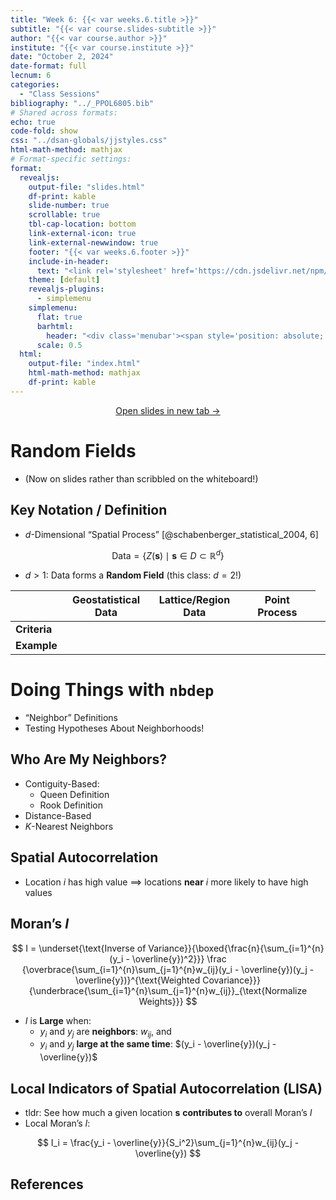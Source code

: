 ```yaml
---
title: "Week 6: {{< var weeks.6.title >}}"
subtitle: "{{< var course.slides-subtitle >}}"
author: "{{< var course.author >}}"
institute: "{{< var course.institute >}}"
date: "October 2, 2024"
date-format: full
lecnum: 6
categories:
  - "Class Sessions"
bibliography: "../_PPOL6805.bib"
# Shared across formats:
echo: true
code-fold: show
css: "../dsan-globals/jjstyles.css"
html-math-method: mathjax
# Format-specific settings:
format:
  revealjs:
    output-file: "slides.html"
    df-print: kable
    slide-number: true
    scrollable: true
    tbl-cap-location: bottom
    link-external-icon: true
    link-external-newwindow: true
    footer: "{{< var weeks.6.footer >}}"
    include-in-header:
      text: "<link rel='stylesheet' href='https://cdn.jsdelivr.net/npm/bootstrap-icons@1.11.3/font/bootstrap-icons.min.css'>"
    theme: [default]
    revealjs-plugins:
      - simplemenu
    simplemenu:
      flat: true
      barhtml:
        header: "<div class='menubar'><span style='position: absolute; left: 8; padding-left: 8px;'><a href='./index.html'>&larr; Return to Notes</a></span><ul class='menu'></ul></div>"
      scale: 0.5
  html:
    output-file: "index.html"
    html-math-method: mathjax
    df-print: kable
---
```


::: {.content-visible unless-format="revealjs"}

<center class='mb-3'>
<a class="h2" href="./slides.html" target="_blank">Open slides in new tab &rarr;</a>
</center>

:::

# Random Fields {data-stack-name="Random Fields"}

* (Now on slides rather than scribbled on the whiteboard!)

## Key Notation / Definition {.smaller .smaller-table .crunch-title .crunch-ul .crunch-math}

::: {#full-defn style="width: 100% !important"}

* $d$-Dimensional "Spatial Process" [@schabenberger_statistical_2004, 6]

$$
\text{Data} = \left\{Z(\mathbf{s}) \mid \mathbf{s} \in D \subset \mathbb{R}^d\right\}
$$

* $d > 1$: Data forms a **Random Field** (this class: $d = 2$!)

:::

```{=html}
<table>
<colgroup>
  <col style="width: 10%;">
  <col style="width: 30%;">
  <col style="width: 30%;">
  <col style="width: 30%;">
</colgroup>
<thead>
<tr>
    <th></th>
    <th>Geostatistical Data</th>
    <th>Lattice/Region Data</th>
    <th>Point Process</th>
</tr>
</thead>
<tbody>
<tr>
    <td><b>Criteria</b></td>
    <td><span data-qmd="Fixed $D$, Continuous"></span></td>
    <td><span data-qmd="Fixed $D$, Discrete"></span></td>
    <td><span data-qmd="$D$ Itself is Random"></span></td>
    <td></td>
</tr>
<tr>
    <td><b>Example</b></td>
    <td class='tdvt'><div data-qmd="* $N$ **trees** $\mathbf{s}_1, \mathbf{s}_2, \ldots, \mathbf{s}_N$, observed within a **sample window** $D \subset \mathbb{R}^2$, ($D$ some finite plot of land)
* $Z(\mathbf{s}_i)$: Attribute(s) at site $\mathbf{s}_i$
* Example: **Height**. $Z(\mathbf{s}_1) = 500\text{m}$, $Z(\mathbf{s}_2) = 850\text{m}$, $\ldots$"></div></td>
    <td class='tdvt'><div data-qmd="* $Z(\mathbf{s})$ observed over $N \times N$ grid of **plots**
    
* $\implies$ Contiguity, Neighbors (next section of slides!)"></div></td>
    <td class='tdvt'><div data-qmd='* Data on unknown number of lightning strikes $\mathbf{s}_1, \mathbf{s}_2, \ldots$
    
* "Unmarked": Just locations
* "Marked": Locations+info (e.g., intensity of strike)'></div></td>
</tr>
</tbody>
</table>
```

<!-- * Note the **lack of subscript** on $Z$! Important, not a typo! -->

# Doing Things with `nbdep` {data-stack-name="Autocorrelation"}

* "Neighbor" Definitions
* Testing Hypotheses About Neighborhoods!

## Who Are My Neighbors?

* Contiguity-Based:
    * Queen Definition
    * Rook Definition
* Distance-Based
* $K$-Nearest Neighbors

## Spatial Autocorrelation

* Location $i$ has high value $\implies$ locations **near** $i$ more likely to have high values

## Moran's $I$

$$
I =
\underset{\text{Inverse of Variance}}{\boxed{\frac{n}{\sum_{i=1}^{n}(y_i - \overline{y})^2}}}
\frac
  {\overbrace{\sum_{i=1}^{n}\sum_{j=1}^{n}w_{ij}(y_i - \overline{y})(y_j - \overline{y})}^{\text{Weighted Covariance}}}
  {\underbrace{\sum_{i=1}^{n}\sum_{j=1}^{n}w_{ij}}_{\text{Normalize Weights}}}
$$

* $I$ is **Large** when:
    * $y_i$ and $y_j$ are **neighbors**: $w_{ij}$, and
    * $y_i$ and $y_j$ **large at the same time**: $(y_i - \overline{y})(y_j - \overline{y})$

## Local Indicators of Spatial Autocorrelation (LISA)

* tldr: See how much a given location $\mathbf{s}$ **contributes to** overall Moran's $I$
* Local Moran's $I$:

$$
I_i = \frac{y_i - \overline{y}}{S_i^2}\sum_{j=1}^{n}w_{ij}(y_j - \overline{y})
$$

## References

::: {#refs}
:::
